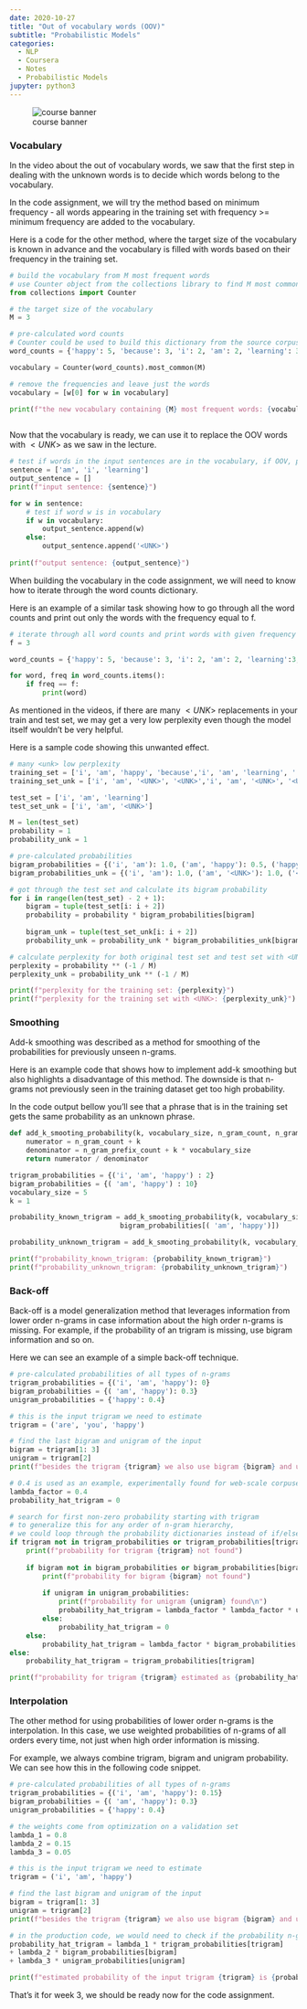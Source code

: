 ```yaml
---
date: 2020-10-27
title: "Out of vocabulary words (OOV)"
subtitle: "Probabilistic Models"
categories: 
  - NLP 
  - Coursera 
  - Notes
  - Probabilistic Models
jupyter: python3
---
```


::: {.column-margin .nolightbox}
![course banner](/images/Course-Logo-2-3.webp)
:::

### Vocabulary {#vocabulary}

In the video about the out of vocabulary words, we saw that the first step in dealing with the unknown words is to decide which words belong to the vocabulary. 

In the code assignment, we will try the method based on minimum frequency - all words appearing in the training set with frequency >= minimum frequency are added to the vocabulary.

Here is a code for the other method, where the target size of the vocabulary is known in advance and the vocabulary is filled with words based on their frequency in the training set.

```python
# build the vocabulary from M most frequent words
# use Counter object from the collections library to find M most common words
from collections import Counter

# the target size of the vocabulary
M = 3

# pre-calculated word counts
# Counter could be used to build this dictionary from the source corpus
word_counts = {'happy': 5, 'because': 3, 'i': 2, 'am': 2, 'learning': 3, '.': 1}

vocabulary = Counter(word_counts).most_common(M)

# remove the frequencies and leave just the words
vocabulary = [w[0] for w in vocabulary]

print(f"the new vocabulary containing {M} most frequent words: {vocabulary}\n") 
    
```

Now that the vocabulary is ready, we can use it to replace the OOV words with $<UNK>$ as we saw in the lecture.

```python
# test if words in the input sentences are in the vocabulary, if OOV, print <UNK>
sentence = ['am', 'i', 'learning']
output_sentence = []
print(f"input sentence: {sentence}")

for w in sentence:
    # test if word w is in vocabulary
    if w in vocabulary:
        output_sentence.append(w)
    else:
        output_sentence.append('<UNK>')
        
print(f"output sentence: {output_sentence}")
```

When building the vocabulary in the code assignment, we will need to know how to iterate through the word counts dictionary. 

Here is an example of a similar task showing how to go through all the word counts and print out only the words with the frequency equal to f. 

```python
# iterate through all word counts and print words with given frequency f
f = 3

word_counts = {'happy': 5, 'because': 3, 'i': 2, 'am': 2, 'learning':3, '.': 1}

for word, freq in word_counts.items():
    if freq == f:
        print(word)
```

As mentioned in the videos, if there are many $<UNK>$ replacements in your train and test set, we may get a very low perplexity even though the model itself wouldn't be very helpful. 
    
Here is a sample code showing this unwanted effect. 

```python
# many <unk> low perplexity 
training_set = ['i', 'am', 'happy', 'because','i', 'am', 'learning', '.']
training_set_unk = ['i', 'am', '<UNK>', '<UNK>','i', 'am', '<UNK>', '<UNK>']

test_set = ['i', 'am', 'learning']
test_set_unk = ['i', 'am', '<UNK>']

M = len(test_set)
probability = 1
probability_unk = 1

# pre-calculated probabilities
bigram_probabilities = {('i', 'am'): 1.0, ('am', 'happy'): 0.5, ('happy', 'because'): 1.0, ('because', 'i'): 1.0, ('am', 'learning'): 0.5, ('learning', '.'): 1.0}
bigram_probabilities_unk = {('i', 'am'): 1.0, ('am', '<UNK>'): 1.0, ('<UNK>', '<UNK>'): 0.5, ('<UNK>', 'i'): 0.25}

# got through the test set and calculate its bigram probability
for i in range(len(test_set) - 2 + 1):
    bigram = tuple(test_set[i: i + 2])
    probability = probability * bigram_probabilities[bigram]
        
    bigram_unk = tuple(test_set_unk[i: i + 2])
    probability_unk = probability_unk * bigram_probabilities_unk[bigram_unk]

# calculate perplexity for both original test set and test set with <UNK>
perplexity = probability ** (-1 / M)
perplexity_unk = probability_unk ** (-1 / M)

print(f"perplexity for the training set: {perplexity}")
print(f"perplexity for the training set with <UNK>: {perplexity_unk}")
```


### Smoothing {#smoothing}

Add-k smoothing was described as a method for smoothing of the probabilities for previously unseen n-grams. 

Here is an example code that shows how to implement add-k smoothing but also highlights a disadvantage of this method. The downside is that n-grams not previously seen in the training dataset get too high probability. 

In the code output bellow you'll see that a phrase that is in the training set gets the same probability as an unknown phrase.

```python
def add_k_smooting_probability(k, vocabulary_size, n_gram_count, n_gram_prefix_count):
    numerator = n_gram_count + k
    denominator = n_gram_prefix_count + k * vocabulary_size
    return numerator / denominator

trigram_probabilities = {('i', 'am', 'happy') : 2}
bigram_probabilities = {( 'am', 'happy') : 10}
vocabulary_size = 5
k = 1

probability_known_trigram = add_k_smooting_probability(k, vocabulary_size, trigram_probabilities[('i', 'am', 'happy')], 
                           bigram_probabilities[( 'am', 'happy')])

probability_unknown_trigram = add_k_smooting_probability(k, vocabulary_size, 0, 0)

print(f"probability_known_trigram: {probability_known_trigram}")
print(f"probability_unknown_trigram: {probability_unknown_trigram}")
```


### Back-off {#backoff}

Back-off is a model generalization method that leverages information from lower order n-grams in case information about the high order n-grams is missing. For example, if the probability of an trigram is missing, use bigram information and so on.

Here we can see an example of a simple back-off technique.

```python
# pre-calculated probabilities of all types of n-grams
trigram_probabilities = {('i', 'am', 'happy'): 0}
bigram_probabilities = {( 'am', 'happy'): 0.3}
unigram_probabilities = {'happy': 0.4}

# this is the input trigram we need to estimate
trigram = ('are', 'you', 'happy')

# find the last bigram and unigram of the input
bigram = trigram[1: 3]
unigram = trigram[2]
print(f"besides the trigram {trigram} we also use bigram {bigram} and unigram ({unigram})\n")

# 0.4 is used as an example, experimentally found for web-scale corpuses when using the "stupid" back-off
lambda_factor = 0.4
probability_hat_trigram = 0

# search for first non-zero probability starting with trigram
# to generalize this for any order of n-gram hierarchy, 
# we could loop through the probability dictionaries instead of if/else cascade
if trigram not in trigram_probabilities or trigram_probabilities[trigram] == 0:
    print(f"probability for trigram {trigram} not found")
    
    if bigram not in bigram_probabilities or bigram_probabilities[bigram] == 0:
        print(f"probability for bigram {bigram} not found")
        
        if unigram in unigram_probabilities:
            print(f"probability for unigram {unigram} found\n")
            probability_hat_trigram = lambda_factor * lambda_factor * unigram_probabilities[unigram]
        else:
            probability_hat_trigram = 0
    else:
        probability_hat_trigram = lambda_factor * bigram_probabilities[bigram]
else:
    probability_hat_trigram = trigram_probabilities[trigram]

print(f"probability for trigram {trigram} estimated as {probability_hat_trigram}")
```

### Interpolation {#interpolation}

The other method for using probabilities of lower order n-grams is the interpolation. In this case, we use weighted probabilities of n-grams of all orders every time, not just when high order information is missing. 

For example, we always combine trigram, bigram and unigram probability. We can see how this in the following code snippet.

```python
# pre-calculated probabilities of all types of n-grams
trigram_probabilities = {('i', 'am', 'happy'): 0.15}
bigram_probabilities = {( 'am', 'happy'): 0.3}
unigram_probabilities = {'happy': 0.4}

# the weights come from optimization on a validation set
lambda_1 = 0.8
lambda_2 = 0.15
lambda_3 = 0.05

# this is the input trigram we need to estimate
trigram = ('i', 'am', 'happy')

# find the last bigram and unigram of the input
bigram = trigram[1: 3]
unigram = trigram[2]
print(f"besides the trigram {trigram} we also use bigram {bigram} and unigram ({unigram})\n")

# in the production code, we would need to check if the probability n-gram dictionary contains the n-gram
probability_hat_trigram = lambda_1 * trigram_probabilities[trigram] 
+ lambda_2 * bigram_probabilities[bigram]
+ lambda_3 * unigram_probabilities[unigram]

print(f"estimated probability of the input trigram {trigram} is {probability_hat_trigram}")
```

That's it for week 3, we should be ready now for the code assignment. 

